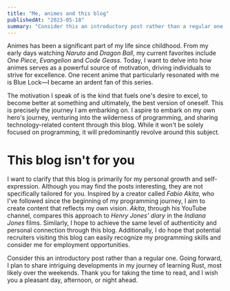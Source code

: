 ```yaml
---
title: "Me, animes and this blog"
publishedAt: "2023-05-18"
summary: "Consider this an introductory post rather than a regular one."
---
```


Animes has been a significant part of my life since childhood. From my early days watching *Naruto* and *Dragon Ball*, my current favorites include *One Piece*, *Evangelion* and *Code Geass*. Today, I want to delve into how animes serves as a powerful source of motivation, driving individuals to strive for excellence. One recent anime that particularly resonated with me is Blue Lock—I became an ardent fan of this series.

The motivation I speak of is the kind that fuels one's desire to excel, to become better at something and ultimately, the best version of oneself. This is precisely the journey I am embarking on. I aspire to embark on my own hero's journey, venturing into the wilderness of programming, and sharing technology-related content through this blog. While it won't be solely focused on programming, it will predominantly revolve around this subject.

# This blog isn't for you

I want to clarify that this blog is primarily for my personal growth and self-expression. Although you may find the posts interesting, they are not specifically tailored for you. Inspired by a creator called *Fabio Akita*, who I've followed since the beginning of my programming journey, I aim to create content that reflects my own vision. *Akita*, through his YouTube channel, compares this approach to *Henry Jones' diary* in the *Indiana Jones* films. Similarly, I hope to achieve the same level of authenticity and personal connection through this blog. Additionally, I do hope that potential recruiters visiting this blog can easily recognize my programming skills and consider me for employment opportunities.

Consider this an introductory post rather than a regular one. Going forward, I plan to share intriguing developments in my journey of learning Rust, most likely over the weekends. Thank you for taking the time to read, and I wish you a pleasant day, afternoon, or night ahead.